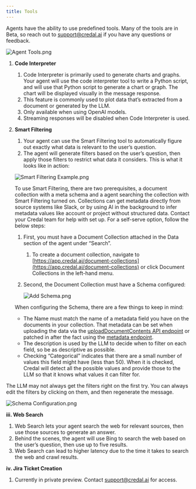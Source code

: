```yaml
---
title: Tools
---
```


Agents have the ability to use predefined tools. Many of the tools are in Beta, so reach out to [support@credal.ai](mailto:support@credal.ai) if you have any questions or feedback.

![Agent Tools.png](/docs/assets/copilots/Copilot_Tools.png)

1. **Code Interpreter**
   1. Code Interpreter is primarily used to generate charts and graphs. Your agent will use the code interpreter tool to write a Python script, and will use that Python script to generate a chart or graph. The chart will be displayed visually in the message response.
   2. This feature is commonly used to plot data that’s extracted from a document or generated by the LLM.
   3. Only available when using OpenAI models.
   4. Streaming responses will be disabled when Code Interpreter is used.
2. **Smart Filtering**

   1. Your agent can use the Smart Filtering tool to automatically figure out exactly what data is relevant to the user’s question.
   2. The agent will generate filters based on the user’s question, then apply those filters to restrict what data it considers. This is what it looks like in action:

   ![Smart Filtering Example.png](/docs/assets/copilots/Smart_Filtering_Example.png)

   To use Smart Filtering, there are two prerequisites, a document collection with a meta schema and a agent searching the collection with Smart Filtering turned on. Collections can get metadata directly from source systems like Slack, or by using AI in the background to infer metadata values like account or project without structured data. Contact your Credal team for help with set up. For a self-serve option, follow the below steps:

   1. First, you must have a Document Collection attached in the Data section of the agent under “Search”.
      1. To create a document collection, navigate to [https://app.credal.ai/document-collections](https://app.credal.ai/document-collections) or click Document Collections in the left-hand menu.
   2. Second, the Document Collection must have a Schema configured:

      ![Add Schema.png](/docs/assets/copilots/Add_Schema.png)

   When configuring the Schema, there are a few things to keep in mind:

   - The Name must match the name of a metadata field you have on the documents in your collection. That metadata can be set when uploading the data via the [uploadDocumentContents API endpoint](https://docs.credal.ai/api-reference/document-catalog/metadata) or patched in after the fact using the [metadata endpoint](https://docs.credal.ai/api-reference/document-catalog/metadata).
   - The description is used by the LLM to decide when to filter on each field, so be as descriptive as possible.
   - Checking “Categorical” indicates that there are a small number of values this field might have (less than 50). When it is checked, Credal will detect all the possible values and provide those to the LLM so that it knows what values it can filter for.

The LLM may not always get the filters right on the first try. You can always edit the filters by clicking on them, and then regenerate the message.

![Schema Configuration.png](/docs/assets/copilots/Schema_Configuration.png)

**iii. Web Search**

1. Web Search lets your agent search the web for relevant sources, then use those sources to generate an answer.
2. Behind the scenes, the agent will use Bing to search the web based on the user’s question, then use up to five results.
3. Web Search can lead to higher latency due to the time it takes to search the web and crawl results.

**iv. Jira Ticket Creation**

1. Currently in private preview. Contact [support@credal.ai](mailto:support@credal.ai) for access.
